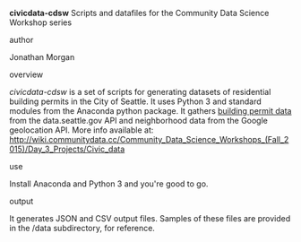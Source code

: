 '''civicdata-cdsw'''
Scripts and datafiles for the Community Data Science Workshop series

;author 
Jonathan Morgan

;overview
''civicdata-cdsw'' is a set of scripts for generating datasets of residential building permits in the City of Seattle. It uses Python 3 and standard modules from the Anaconda python package. It gathers [https://data.seattle.gov/Permitting/Building-Permits-Current/mags-97de building permit data] from the data.seattle.gov API and neighborhood data from the Google geolocation API. More info available at: http://wiki.communitydata.cc/Community_Data_Science_Workshops_(Fall_2015)/Day_3_Projects/Civic_data

;use
Install Anaconda and Python 3 and you're good to go.

;output
It generates JSON and CSV output files. Samples of these files are provided in the /data subdirectory, for reference.
